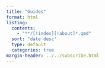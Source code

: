 ```yaml
---
title: "Guides"
format: html
listing:
  contents:
    - "**/[!index][!about]*.qmd"
  sort: "date desc"
  type: default
  categories: true
margin-header: ../../subscribe.html
---
```


